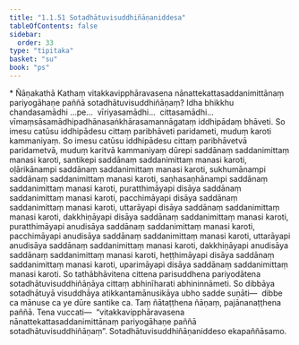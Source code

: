 ```yaml
---
title: "1.1.51 Sotadhātuvisuddhiñāṇaniddesa"
tableOfContents: false
sidebar:
  order: 33
type: "tipitaka"
basket: "su"
book: "ps"
---
```



<DynamicBreadcrumb />

<Paragraph type="center" book="ps">
* Ñāṇakathā
</Paragraph>


<Division number="103" book="ps" bookNo="26" page="108">

<Paragraph number="623" book="ps">
Kathaṃ vitakkavipphāravasena nānattekattasaddanimittānaṃ pariyogāhaṇe paññā sotadhātuvisuddhiñāṇaṃ? Idha bhikkhu chandasamādhi …pe…  vīriyasamādhi…  cittasamādhi…  vīmaṃsāsamādhipadhānasaṅkhārasamannāgataṃ iddhipādaṃ bhāveti. So imesu catūsu iddhipādesu cittaṃ paribhāveti paridameti, muduṃ karoti kammaniyaṃ. So imesu catūsu iddhipādesu cittaṃ paribhāvetvā paridametvā, muduṃ karitvā kammaniyaṃ dūrepi saddānaṃ saddanimittaṃ manasi karoti, santikepi saddānaṃ saddanimittaṃ manasi karoti, oḷārikānampi saddānaṃ saddanimittaṃ manasi karoti, sukhumānampi saddānaṃ saddanimittaṃ manasi karoti, saṇhasaṇhānampi saddānaṃ saddanimittaṃ manasi karoti, puratthimāyapi disāya saddānaṃ saddanimittaṃ manasi karoti, pacchimāyapi disāya saddānaṃ saddanimittaṃ manasi karoti, uttarāyapi disāya saddānaṃ saddanimittaṃ manasi karoti, dakkhiṇāyapi disāya saddānaṃ saddanimittaṃ manasi karoti, puratthimāyapi anudisāya saddānaṃ saddanimittaṃ manasi karoti, pacchimāyapi anudisāya saddānaṃ saddanimittaṃ manasi karoti, uttarāyapi anudisāya saddānaṃ saddanimittaṃ manasi karoti, dakkhiṇāyapi anudisāya saddānaṃ saddanimittaṃ manasi karoti, heṭṭhimāyapi disāya saddānaṃ saddanimittaṃ manasi karoti, uparimāyapi disāya saddānaṃ saddanimittaṃ manasi karoti. So tathābhāvitena cittena parisuddhena pariyodātena sotadhātuvisuddhiñāṇāya cittaṃ abhinīharati abhininnāmeti. So dibbāya sotadhātuyā visuddhāya atikkantamānusikāya ubho sadde suṇāti—  dibbe ca mānuse ca ye dūre santike ca. Taṃ ñātaṭṭhena ñāṇaṃ, pajānanaṭṭhena paññā. Tena vuccati—  “vitakkavipphāravasena nānattekattasaddanimittānaṃ pariyogāhaṇe paññā sotadhātuvisuddhiñāṇaṃ”.

</Paragraph>
</Division>

<Paragraph number="624" type="center" book="ps">
Sotadhātuvisuddhiñāṇaniddeso ekapaññāsamo.
</Paragraph>